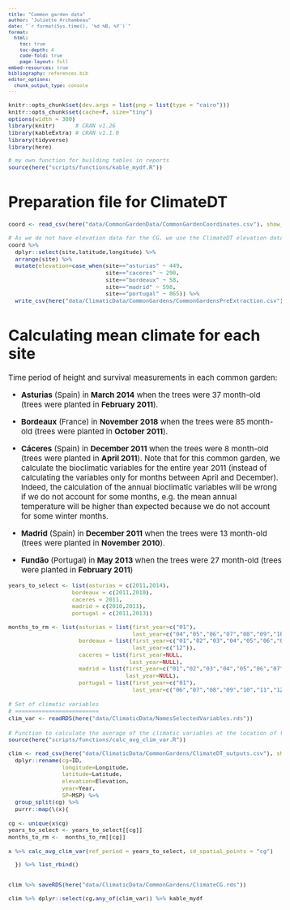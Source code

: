 ```yaml
---
title: "Common garden data"
author: "Juliette Archambeau"
date: "`r format(Sys.time(), '%d %B, %Y')`"
format: 
  html:
    toc: true
    toc-depth: 4
    code-fold: true
    page-layout: full
embed-resources: true
bibliography: references.bib
editor_options: 
  chunk_output_type: console
---
```


<style type="text/css">
body {
   font-size: 15px;
}
code.r{
  font-size: 11px;
}
pre {
  font-size: 11px
}

table {
  font-size: 11px
}
</style>

```r
knitr::opts_chunk$set(dev.args = list(png = list(type = "cairo")))
knitr::opts_chunk$set(cache=F, size="tiny")
options(width = 300)
library(knitr)      # CRAN v1.26
library(kableExtra) # CRAN v1.1.0
library(tidyverse)
library(here)

# my own function for building tables in reports
source(here("scripts/functions/kable_mydf.R"))
```

# Preparation file for ClimateDT

```r
coord <- read_csv(here("data/CommonGardenData/CommonGardenCoordinates.csv"), show_col_types = FALSE)
  
# As we do not have elevation data for the CG, we use the ClimateDT elevation data 
coord %>% 
  dplyr::select(site,latitude,longitude) %>% 
  arrange(site) %>% 
  mutate(elevation=case_when(site=="asturias" ~ 449,
                             site=="caceres" ~ 290,
                             site=="bordeaux" ~ 58,
                             site=="madrid" ~ 598,
                             site=="portugal" ~ 865)) %>% 
  write_csv(here("data/ClimaticData/CommonGardens/CommonGardensPreExtraction.csv"))
```

# Calculating mean climate for each site

Time period of height and survival measurements in each common garden:

  - **Asturias** (Spain) in **March 2014** when the trees were 37 month-old (trees were planted in **February 2011**).
  
  - **Bordeaux** (France) in **November 2018** when the trees were 85 month-old (trees were planted in **October 2011**).
  
  - **Cáceres** (Spain) in **December 2011** when the trees were 8 month-old (trees were planted in **April 2011**). Note that for this common garden, we calculate the bioclimatic variables for the entire year 2011 (instead of calculating the variables only for months between April and December). Indeed, the calculation of the annual bioclimatic variables will be wrong if we do not account for some months, e.g. the mean annual temperature will be higher than expected because we do not account for some winter months.  
  
  - **Madrid** (Spain) in **December 2011** when the trees were 13 month-old (trees were planted in **November 2010**).
  
  - **Fundão** (Portugal) in **May 2013** when the trees were 27 month-old (trees were planted in **February 2011**)


```r
years_to_select <- list(asturias = c(2011,2014),
                   bordeaux = c(2011,2018),
                   caceres = 2011,
                   madrid = c(2010,2011),
                   portugal = c(2011,2013))

months_to_rm <- list(asturias = list(first_year=c("01"),
                                     last_year=c("04","05","06","07","08","09","10","11","12")),
                     bordeaux = list(first_year=c("01","02","03","04","05","06","07","08","09"),
                                     last_year=c("12")),
                     caceres = list(first_year=NULL,
                                    last_year=NULL),
                     madrid = list(first_year=c("01","02","03","04","05","06","07","08","09","10"),
                                   last_year=NULL),
                     portugal = list(first_year=c("01"),
                                     last_year=c("06","07","08","09","10","11","12")))
```

```r
# Set of climatic variables
# =========================
clim_var <- readRDS(here("data/ClimaticData/NamesSelectedVariables.rds"))
```


```r
# Function to calculate the average of the climatic variables at the location of the NFI plots
source(here("scripts/functions/calc_avg_clim_var.R"))

clim <- read_csv(here("data/ClimaticData/CommonGardens/ClimateDT_outputs.csv"), show_col_types = FALSE) %>% 
  dplyr::rename(cg=ID,
                longitude=Longitude,
                latitude=Latitude,
                elevation=Elevation,
                year=Year,
                SP=MSP) %>% 
  group_split(cg) %>% 
  purrr::map(\(x){
    
cg <- unique(x$cg)
years_to_select <- years_to_select[[cg]]  
months_to_rm <-  months_to_rm[[cg]]
    
x %>% calc_avg_clim_var(ref_period = years_to_select, id_spatial_points = "cg")

  }) %>% list_rbind() 


clim %>% saveRDS(here("data/ClimaticData/CommonGardens/ClimateCG.rds"))

clim %>% dplyr::select(cg,any_of(clim_var)) %>% kable_mydf
```

